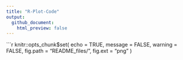 ```yaml
---
title: "R-Plot-Code"
output:
  github_document:
    html_preview: false
---
```


```r
knitr::opts_chunk$set(
  echo = TRUE,
  message = FALSE,
  warning = FALSE,
  fig.path = "README_files/",
  fig.ext = "png"
)
